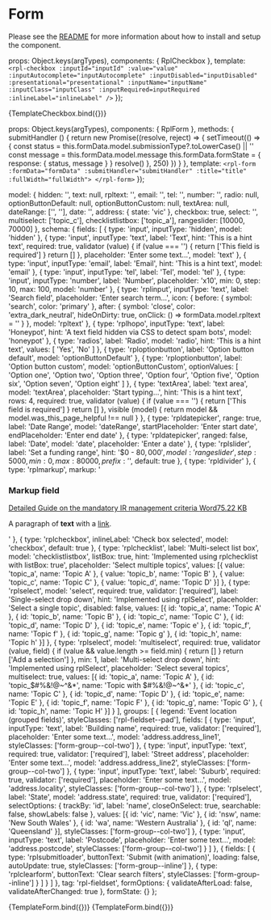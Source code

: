 
<Meta title="Molecules/Form" />

# Form
Please see the [README](https://github.com/dpc-sdp/ripple/blob/master/packages/components/Molecules/Form/README.md) for more information about how to install and setup the component.

  props: Object.keys(argTypes),
  components: { RplCheckbox },
  template: `
    <rpl-checkbox
      :inputId="inputId"
      :value="value"
      :inputAutocomplete="inputAutocomplete"
      :inputDisabled="inputDisabled"
      :presentational="presentational"
      :inputName="inputName"
      :inputClass="inputClass"
      :inputRequired=inputRequired
      :inlineLabel="inlineLabel"
    />
  `
});

<Canvas>
  <Story
    name="Checkbox"
    args={{
      inputId: 'checkbox-id',
      value: true,
      inputAutocomplete: false,
      inputDisabled: false,
      presentational: false,
      inputName: 'Checkbox input',
      inputClass: 'rpl-checkbox',
      inputRequired: false,
      inlineLabel: 'This is inline label'
    }}
  >
    {TemplateCheckbox.bind({})}
  </Story>
</Canvas>

<ArgsTable of={RplCheckbox} />

  props: Object.keys(argTypes),
  components: { RplForm },
  methods: {
    submitHandler () {
      return new Promise((resolve, reject) => {
        setTimeout(() => {
          const status = this.formData.model.submissionType?.toLowerCase() || ''
          const message = this.formData.model.message
          this.formData.formState = {
            response: { status, message }
          }
          resolve()
        }, 250)
      })
    }
  },
  template: `
    <rpl-form
      :formData="formData"
      :submitHandler="submitHandler"
      :title="title"
      :fullWidth="fullWidth">
    </rpl-form>
  `
});

  model: {
    hidden: '',
    text: null,
    rpltext: '',
    email: '',
    tel: '',
    number: '',
    radio: null,
    optionButtonDefault: null,
    optionButtonCustom: null,
    textArea: null,
    dateRange: ['', ''],
    date: '',
    address: {
      state: 'vic'
    },
    checkbox: true,
    select: '',
    multiselect: ['topic_c'],
    checklistlistbox: ['topic_a'],
    rangeslider: [10000, 70000]
  },
  schema: {
    fields: [
      {
        type: 'input',
        inputType: 'hidden',
        model: 'hidden'
      },
      {
        type: 'input',
        inputType: 'text',
        label: 'Text',
        hint: 'This is a hint text',
        required: true,
        validator (value) {
          if (value === '') {
            return ['This field is required']
          }
          return []
        },
        placeholder: 'Enter some text...',
        model: 'text'
      },
      {
        type: 'input',
        inputType: 'email',
        label: 'Email',
        hint: 'This is a hint text',
        model: 'email'
      },
      {
        type: 'input',
        inputType: 'tel',
        label: 'Tel',
        model: 'tel'
      },
      {
        type: 'input',
        inputType: 'number',
        label: 'Number',
        placeholder: 'x10',
        min: 0,
        step: 10,
        max: 100,
        model: 'number'
      },
      {
        type: 'rplinput',
        inputType: 'text',
        label: 'Search field',
        placeholder: 'Enter search term...',
        icon: {
          before: {
            symbol: 'search',
            color: 'primary'
          },
          after: {
            symbol: 'close',
            color: 'extra_dark_neutral',
            hideOnDirty: true,
            onClick: () => formData.model.rpltext = ''
          }
        },
        model: 'rpltext'
      },
      {
        type: 'rplhopo',
        inputType: 'text',
        label: 'Honeypot',
        hint: 'A text field hidden via CSS to detect spam bots',
        model: 'honeypot'
      },
      {
        type: 'radios',
        label: 'Radio',
        model: 'radio',
        hint: 'This is a hint text',
        values: [
          'Yes',
          'No'
        ]
      },
      {
        type: 'rploptionbutton',
        label: 'Option button default',
        model: 'optionButtonDefault'
      },
      {
        type: 'rploptionbutton',
        label: 'Option button custom',
        model: 'optionButtonCustom',
        optionValues: [ 'Option one', 'Option two', 'Option three', 'Option four', 'Option five', 'Option six', 'Option seven', 'Option eight' ]
      },
      {
        type: 'textArea',
        label: 'text area',
        model: 'textArea',
        placeholder: 'Start typing...',
        hint: 'This is a hint text',
        rows: 4,
        required: true,
        validator (value) {
          if (value === '') {
            return ['This field is required']
          }
          return []
        },
        visible (model) {
          return model && model.was_this_page_helpful !== null
        }
      },
      {
        type: 'rpldatepicker',
        range: true,
        label: 'Date Range',
        model: 'dateRange',
        startPlaceholder: 'Enter start date',
        endPlaceholder: 'Enter end date'
      },
      {
        type: 'rpldatepicker',
        ranged: false,
        label: 'Date',
        model: 'date',
        placeholder: 'Enter a date'
      },
      {
        type: 'rplslider',
        label: 'Set a funding range',
        hint: '$0 - $80,000',
        model: 'rangeslider',
        step: 5000,
        min: 0,
        max: 80000,
        prefix: '$',
        default: true
      },
      {
        type: 'rpldivider'
      },
      {
        type: 'rplmarkup',
        markup: '<h3>Markup field</h3> <article class="embedded-entity embedded-entity--media embedded-entity--media--document"><article class="media media--type-document media--view-mode-embedded"><div class="field field--name-field-media-file field--type-file field--label-hidden field__item"><span class="file file--mime-application-vnd-openxmlformats-officedocument-wordprocessingml-document file--x-office-document"><a href="https://nginx-php-content-vic-develop.lagoon.vicsdp.amazee.io/sites/default/files/2018-10/Detailed%20Guide%20on%20the%20mandatory%20IR%20management%20criteria.docx" aria-label=" Detailed Guide on the mandatory IR management criteria  File type: Word. Size: 75.22 KB." class="x-office-document tide-external-link" target="_blank"><span class="file--title"> Detailed Guide on the mandatory IR management criteria </span><span class="file--type">Word</span><span class="file--size">75.22 KB</span></a></span></div></article></article> <p>A paragraph of <strong>text</strong> with a <a href="https://vic.gov.au">link</a>.</p>'
      },
      {
        type: 'rplcheckbox',
        inlineLabel: 'Check box selected',
        model: 'checkbox',
        default: true
      },
      {
        type: 'rplchecklist',
        label: 'Multi-select list box',
        model: 'checklistlistbox',
        listBox: true,
        hint: 'Implemented using rplchecklist with listBox: true',
        placeholder: 'Select multiple topics',
        values: [{ value: 'topic_a', name: 'Topic A' }, { value: 'topic_b', name: 'Topic B' }, { value: 'topic_c', name: 'Topic C' }, { value: 'topic_d', name: 'Topic D' }]
      },
      {
        type: 'rplselect',
        model: 'select',
        required: true,
        validator: ['required'],
        label: 'Single-select drop down',
        hint: 'Implemented using rplSelect',
        placeholder: 'Select a single topic',
        disabled: false,
        values: [{ id: 'topic_a', name: 'Topic A' }, { id: 'topic_b', name: 'Topic B' }, { id: 'topic_c', name: 'Topic C' }, { id: 'topic_d', name: 'Topic D' }, { id: 'topic_e', name: 'Topic e' }, { id: 'topic_f', name: 'Topic f' }, { id: 'topic_g', name: 'Topic g' }, { id: 'topic_h', name: 'Topic h' }]
      },
      {
        type: 'rplselect',
        model: 'multiselect',
        required: true,
        validator (value, field) {
          if (value && value.length >= field.min) {
            return []
          }
          return ['Add a selection']
        },
        min: 1,
        label: 'Multi-select drop down',
        hint: 'Implemented using rplSelect',
        placeholder: 'Select several topics',
        multiselect: true,
        values: [{ id: 'topic_a', name: 'Topic A' }, { id: 'topic_$#%&!@~^&*', name: 'Topic with $#%&!@~^&*' }, { id: 'topic_c', name: 'Topic C' }, { id: 'topic_d', name: 'Topic D' }, { id: 'topic_e', name: 'Topic E' }, { id: 'topic_f', name: 'Topic F' }, { id: 'topic_g', name: 'Topic G' }, { id: 'topic_h', name: 'Topic H' }]
      }
    ],
    groups: [
      {
        legend: 'Event location (grouped fields)',
        styleClasses: ['rpl-fieldset--pad'],
        fields: [
          {
            type: 'input',
            inputType: 'text',
            label: 'Building name',
            required: true,
            validator: ['required'],
            placeholder: 'Enter some text...',
            model: 'address.address_line1',
            styleClasses: ['form-group--col-two']
          },
          {
            type: 'input',
            inputType: 'text',
            required: true,
            validator: ['required'],
            label: 'Street address',
            placeholder: 'Enter some text...',
            model: 'address.address_line2',
            styleClasses: ['form-group--col-two']
          },
          {
            type: 'input',
            inputType: 'text',
            label: 'Suburb',
            required: true,
            validator: ['required'],
            placeholder: 'Enter some text...',
            model: 'address.locality',
            styleClasses: ['form-group--col-two']
          },
          {
            type: 'rplselect',
            label: 'State',
            model: 'address.state',
            required: true,
            validator: ['required'],
            selectOptions: {
              trackBy: 'id',
              label: 'name',
              closeOnSelect: true,
              searchable: false,
              showLabels: false
            },
            values: [{ id: 'vic', name: 'Vic' }, { id: 'nsw', name: 'New South Wales' }, { id: 'wa', name: 'Western Australia' }, { id: 'ql', name: 'Queensland' }],
            styleClasses: ['form-group--col-two']
          },
          {
            type: 'input',
            inputType: 'text',
            label: 'Postcode',
            placeholder: 'Enter some text...',
            model: 'address.postcode',
            styleClasses: ['form-group--col-two']
          }
        ]
      },
      {
        fields: [
          {
            type: 'rplsubmitloader',
            buttonText: 'Submit (with animation)',
            loading: false,
            autoUpdate: true,
            styleClasses: ['form-group--inline']
          },
          {
            type: 'rplclearform',
            buttonText: 'Clear search filters',
            styleClasses: ['form-group--inline']
          }
        ]
      }
    ]
  },
  tag: 'rpl-fieldset',
  formOptions: {
    validateAfterLoad: false,
    validateAfterChanged: true
  },
  formState: {}
};

<Canvas>
  <Story
    name="Demo form"
    argTypes={{
      formData: { table: { disable: true } }
    }}
    args={{
      formData: formData,
      title: 'Demo form',
      fullWidth: false,
      isNewModel: true,
      options: {
        validateAfterChanged: true,
        validateAfterLoad: false
      }
    }}
  >
    {TemplateForm.bind({})}
  </Story>
</Canvas>

<Canvas>
  <Story
    name="Submission alerts"
    args={{
      formData: {
        model: {
          submissionType: 'Success',
          message: 'Thank you! Your response has been submitted.'
        },
        schema: {
          fields: [
            {
              type: 'radios',
              label: 'Alert type',
              model: 'submissionType',
              values: [
                'Success',
                'Error',
                'Other'
              ]
            },
            {
              type: 'input',
              inputType: 'text',
              label: 'Message',
              model: 'message'
            },
            {
              type: 'rplsubmitloader',
              buttonText: 'Submit',
              loading: false,
              autoUpdate: true
            }
          ]
        },
        formState: {}
      },
      title: 'Demo submission alerts',
      fullWidth: false
    }}
  >
    {TemplateForm.bind({})}
  </Story>
</Canvas>

